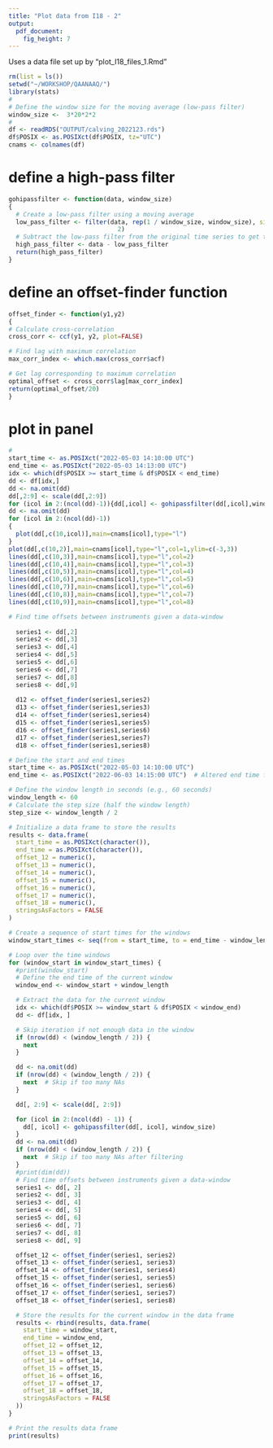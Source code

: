 ```yaml
---
title: "Plot data from I18 - 2"
output: 
  pdf_document: 
    fig_height: 7
---
```


Uses a data file set up by "plot_I18_files_1.Rmd"
```r
rm(list = ls())
setwd("~/WORKSHOP/QAANAAQ/")
library(stats)
#
# Define the window size for the moving average (low-pass filter)
window_size <-  3*20*2*2
#
df <- readRDS("OUTPUT/calving_2022123.rds")
df$POSIX <- as.POSIXct(df$POSIX, tz="UTC")
cnams <- colnames(df)
```


# define a high-pass filter
```r
gohipassfilter <- function(data, window_size)
{
  # Create a low-pass filter using a moving average
  low_pass_filter <- filter(data, rep(1 / window_size, window_size), sides =
                              2)
  # Subtract the low-pass filter from the original time series to get the high-pass filter
  high_pass_filter <- data - low_pass_filter
  return(high_pass_filter)
}
```

# define an offset-finder function
```r
offset_finder <- function(y1,y2)
{
# Calculate cross-correlation
cross_corr <- ccf(y1, y2, plot=FALSE)

# Find lag with maximum correlation
max_corr_index <- which.max(cross_corr$acf)

# Get lag corresponding to maximum correlation
optimal_offset <- cross_corr$lag[max_corr_index]
return(optimal_offset/20)
}
```


# plot in panel
```r
#
start_time <- as.POSIXct("2022-05-03 14:10:00 UTC")
end_time <- as.POSIXct("2022-05-03 14:13:00 UTC")
idx <- which(df$POSIX >= start_time & df$POSIX < end_time)
dd <- df[idx,]
dd <- na.omit(dd)
dd[,2:9] <- scale(dd[,2:9])
for (icol in 2:(ncol(dd)-1)){dd[,icol] <- gohipassfilter(dd[,icol],window_size)}
dd <- na.omit(dd)
for (icol in 2:(ncol(dd)-1))
{
  plot(dd[,c(10,icol)],main=cnams[icol],type="l")
}
plot(dd[,c(10,2)],main=cnams[icol],type="l",col=1,ylim=c(-3,3))
lines(dd[,c(10,3)],main=cnams[icol],type="l",col=2)
lines(dd[,c(10,4)],main=cnams[icol],type="l",col=3)
lines(dd[,c(10,5)],main=cnams[icol],type="l",col=4)
lines(dd[,c(10,6)],main=cnams[icol],type="l",col=5)
lines(dd[,c(10,7)],main=cnams[icol],type="l",col=6)
lines(dd[,c(10,8)],main=cnams[icol],type="l",col=7)
lines(dd[,c(10,9)],main=cnams[icol],type="l",col=8)

# Find time offsets between instruments given a data-window
 
  series1 <- dd[,2]
  series2 <- dd[,3]
  series3 <- dd[,4]
  series4 <- dd[,5]
  series5 <- dd[,6]
  series6 <- dd[,7]
  series7 <- dd[,8]
  series8 <- dd[,9]
 
  d12 <- offset_finder(series1,series2)
  d13 <- offset_finder(series1,series3)
  d14 <- offset_finder(series1,series4)
  d15 <- offset_finder(series1,series5)
  d16 <- offset_finder(series1,series6)
  d17 <- offset_finder(series1,series7)
  d18 <- offset_finder(series1,series8)

```

```r
# Define the start and end times
start_time <- as.POSIXct("2022-05-03 14:10:00 UTC")
end_time <- as.POSIXct("2022-06-03 14:15:00 UTC")  # Altered end time for testing

# Define the window length in seconds (e.g., 60 seconds)
window_length <- 60
# Calculate the step size (half the window length)
step_size <- window_length / 2

# Initialize a data frame to store the results
results <- data.frame(
  start_time = as.POSIXct(character()),
  end_time = as.POSIXct(character()),
  offset_12 = numeric(),
  offset_13 = numeric(),
  offset_14 = numeric(),
  offset_15 = numeric(),
  offset_16 = numeric(),
  offset_17 = numeric(),
  offset_18 = numeric(),
  stringsAsFactors = FALSE
)

# Create a sequence of start times for the windows
window_start_times <- seq(from = start_time, to = end_time - window_length, by = step_size)

# Loop over the time windows
for (window_start in window_start_times) {
  #print(window_start)
  # Define the end time of the current window
  window_end <- window_start + window_length

  # Extract the data for the current window
  idx <- which(df$POSIX >= window_start & df$POSIX < window_end)
  dd <- df[idx, ]

  # Skip iteration if not enough data in the window
  if (nrow(dd) < (window_length / 2)) {
    next
  }

  dd <- na.omit(dd)
  if (nrow(dd) < (window_length / 2)) {
    next  # Skip if too many NAs
  }

  dd[, 2:9] <- scale(dd[, 2:9])

  for (icol in 2:(ncol(dd) - 1)) {
    dd[, icol] <- gohipassfilter(dd[, icol], window_size)
  }
  dd <- na.omit(dd)
  if (nrow(dd) < (window_length / 2)) {
    next  # Skip if too many NAs after filtering
  }
  #print(dim(dd))
  # Find time offsets between instruments given a data-window
  series1 <- dd[, 2]
  series2 <- dd[, 3]
  series3 <- dd[, 4]
  series4 <- dd[, 5]
  series5 <- dd[, 6]
  series6 <- dd[, 7]
  series7 <- dd[, 8]
  series8 <- dd[, 9]

  offset_12 <- offset_finder(series1, series2)
  offset_13 <- offset_finder(series1, series3)
  offset_14 <- offset_finder(series1, series4)
  offset_15 <- offset_finder(series1, series5)
  offset_16 <- offset_finder(series1, series6)
  offset_17 <- offset_finder(series1, series7)
  offset_18 <- offset_finder(series1, series8)

  # Store the results for the current window in the data frame
  results <- rbind(results, data.frame(
    start_time = window_start,
    end_time = window_end,
    offset_12 = offset_12,
    offset_13 = offset_13,
    offset_14 = offset_14,
    offset_15 = offset_15,
    offset_16 = offset_16,
    offset_17 = offset_17,
    offset_18 = offset_18,
    stringsAsFactors = FALSE
  ))
}

# Print the results data frame
print(results)

```


 